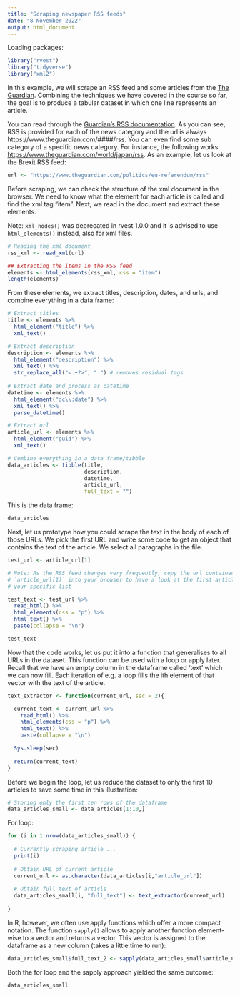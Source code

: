 ```yaml
---
title: "Scraping newspaper RSS feeds"
date: "8 November 2022"
output: html_document
---
```


Loading packages:

```r
library("rvest")
library("tidyverse")
library("xml2")
```

In this example, we will scrape an RSS feed and some articles from the [The Guardian](www.theguardian.com). Combining the techniques we have covered in the course so far, the goal is to produce a tabular dataset in which one line represents an article.

You can read through the [Guardian's RSS documentation](https://www.theguardian.com/help/feeds). As you can see, RSS is provided for each of the news category and the url is always https://www.theguardian.com/####/rss. You can even find some sub category of a specific news category. For instance, the following works: [https://www.theguardian.com/world/japan/rss](https://www.theguardian.com/world/japan/rss). As an example, let us look at the Brexit RSS feed:

```r
url <- "https://www.theguardian.com/politics/eu-referendum/rss"
```

Before scraping, we can check the structure of the xml document in the browser. We need to know what the element for each article is called and find the xml tag "item". Next, we read in the document and extract these elements.

Note: `xml_nodes()` was deprecated in rvest 1.0.0 and it is advised to use `html_elements()` instead, also for xml files.

```r
# Reading the xml document
rss_xml <- read_xml(url)

## Extracting the items in the RSS feed
elements <- html_elements(rss_xml, css = "item")
length(elements)
```

From these elements, we extract titles, description, dates, and urls, and combine everything in a data frame:

```r
# Extract titles
title <- elements %>%
  html_element("title") %>%
  xml_text()

# Extract description
description <- elements %>%
  html_element("description") %>%
  xml_text() %>%
  str_replace_all("<.+?>", " ") # removes residual tags
  
# Extract date and process as datetime
datetime <- elements %>%
  html_element("dc\\:date") %>% 
  xml_text() %>%
  parse_datetime() 

# Extract url
article_url <- elements %>%
  html_element("guid") %>%
  xml_text()

# Combine everything in a data frame/tibble
data_articles <- tibble(title,
                        description,
                        datetime,
                        article_url,
                        full_text = "")
```

This is the data frame:

```r
data_articles
```

Next, let us prototype how you could scrape the text in the body of each of those URLs. We pick the first URL and write some code to get an object that contains the text of the article. We select all paragraphs in the file.

```r
test_url <- article_url[1]

# Note: As the RSS feed changes very frequently, copy the url contained in
# `article_url[1]` into your browser to have a look at the first article in
# your specific list

test_text <- test_url %>%
  read_html() %>%
  html_elements(css = "p") %>% 
  html_text() %>%
  paste(collapse = "\n")

test_text
```

Now that the code works, let us put it into a function that generalises to all URLs in the dataset. This function can be used with a loop or apply later. Recall that we have an empty column in the dataframe called 'text' which we can now fill. Each iteration of e.g. a loop fills the ith element of that vector with the text of the article.

```r
text_extractor <- function(current_url, sec = 2){

  current_text <- current_url %>%
    read_html() %>% 
    html_elements(css = "p") %>%
    html_text() %>%
    paste(collapse = "\n") 

  Sys.sleep(sec)
  
  return(current_text)
}
```

Before we begin the loop, let us reduce the dataset to only the first 10 articles to save some time in this illustration:

```r
# Storing only the first ten rows of the dataframe
data_articles_small <- data_articles[1:10,]
```

For loop:

```r
for (i in 1:nrow(data_articles_small)) {
  
  # Currently scraping article ...
  print(i)
  
  # Obtain URL of current article
  current_url <- as.character(data_articles[i,"article_url"])
  
  # Obtain full text of article
  data_articles_small[i, "full_text"] <- text_extractor(current_url)
  
}
```

In R, however, we often use apply functions which offer a more compact notation. The function `sapply()` allows to apply another function element-wise to a vector and returns a vector. This vector is assigned to the dataframe as a new column (takes a little time to run):

```r
data_articles_small$full_text_2 <- sapply(data_articles_small$article_url, text_extractor)
```

Both the for loop and the sapply approach yielded the same outcome:

```r
data_articles_small
```
